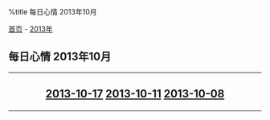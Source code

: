 %title 每日心情 2013年10月

[[../../../index|首页]] - [[../index|2013年]]
==每日心情 2013年10月==
----
<center>
<h2>
[[2013-10-17|2013-10-17]]
[[2013-10-11|2013-10-11]]
[[2013-10-08|2013-10-08]]
</h2>
</center>
----
